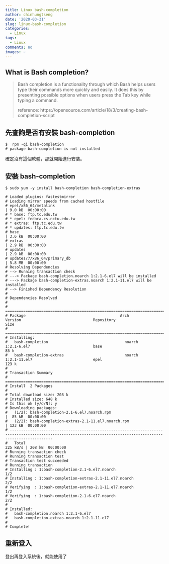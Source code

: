 ```yaml
---
title: Linux bash-completion
author: chinhungtseng
date: '2020-03-31'
slug: linux-bash-completion
categories:
  - Linux
tags:
  - Linux
comments: no
images: ~
---
```


## What is Bash completion?

> Bash completion is a functionality through which Bash helps users type their commands more quickly and easily. It does this by presenting possible options when users press the Tab key while typing a command.
> 
> reference: https://opensource.com/article/18/3/creating-bash-completion-script

## 先查詢是否有安裝 bash-completion 

```shell
$  rpm -qi bash-completion
# package bash-completion is not installed
```

確定沒有這個軟體，那就開始進行安裝。

## 安裝 bash-completion 

```shell
$ sudo yum -y install bash-completion bash-completion-extras

# Loaded plugins: fastestmirror
# Loading mirror speeds from cached hostfile
# epel/x86_64/metalink                                                                                                                    | 9.0 kB  00:00:00
# * base: ftp.tc.edu.tw
# * epel: fedora.cs.nctu.edu.tw
# * extras: ftp.tc.edu.tw
# * updates: ftp.tc.edu.tw
# base                                                                                                                                    | 3.6 kB  00:00:00
# extras                                                                                                                                  | 2.9 kB  00:00:00
# updates                                                                                                                                 | 2.9 kB  00:00:00
# updates/7/x86_64/primary_db                                                                                                             | 5.8 MB  00:00:00
# Resolving Dependencies
# --> Running transaction check
# ---> Package bash-completion.noarch 1:2.1-6.el7 will be installed
# ---> Package bash-completion-extras.noarch 1:2.1-11.el7 will be installed
# --> Finished Dependency Resolution
# 
# Dependencies Resolved
# 
# =============================================================================================================================================================== 
# Package                                          Arch                             Version                                Repository                      Size 
# ===============================================================================================================================================================
# Installing:
#   bash-completion                                  noarch                           1:2.1-6.el7                            base                            85 k  
#   bash-completion-extras                           noarch                           1:2.1-11.el7                           epel                           123 k
# 
# Transaction Summary
# ===============================================================================================================================================================
# Install  2 Packages
# 
# Total download size: 208 k
# Installed size: 648 k
# Is this ok [y/d/N]: y
# Downloading packages:
#   (1/2): bash-completion-2.1-6.el7.noarch.rpm                                                                                             |  85 kB  00:00:00
#   (2/2): bash-completion-extras-2.1-11.el7.noarch.rpm                                                                                     | 123 kB  00:00:00
# ---------------------------------------------------------------------------------------------------------------------------------------------------------------
#   Total                                                                                                                          225 kB/s | 208 kB  00:00:00
# Running transaction check
# Running transaction test
# Transaction test succeeded
# Running transaction
# Installing : 1:bash-completion-2.1-6.el7.noarch                                                                                                          1/2
# Installing : 1:bash-completion-extras-2.1-11.el7.noarch                                                                                                  2/2
# Verifying  : 1:bash-completion-extras-2.1-11.el7.noarch                                                                                                  1/2
# Verifying  : 1:bash-completion-2.1-6.el7.noarch                                                                                                          2/2
# 
# Installed:
#   bash-completion.noarch 1:2.1-6.el7                                         
#   bash-completion-extras.noarch 1:2.1-11.el7
# 
# Complete!
```

## 重新登入

登出再登入系統後，就能使用了
